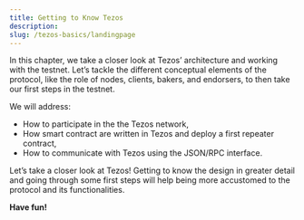```yaml
---
title: Getting to Know Tezos
description: 
slug: /tezos-basics/landingpage
---
```




<OverviewBox title="Looking for an overview introduction into more Tezos specifics?" imgSrc="/img/Feature_9-01.png" floating="true">

In this chapter, we take a closer look at Tezos’ architecture and working with the testnet. Let’s tackle the different conceptual elements of the protocol, like the role of nodes, clients, bakers, and endorsers, to then take our first steps in the testnet.

We will address:
* How to participate in the the Tezos network,
* How smart contract are written in Tezos and deploy a first repeater contract,
* How to communicate with Tezos using the JSON/RPC interface.

</OverviewBox>

<OverviewBox title="In this chapter" imgSrc="/img/Teaching.png" floating="true">

Let’s take a closer look at Tezos! Getting to know the design in greater detail and going through some first steps will help being more accustomed to the protocol and its functionalities.
</OverviewBox>

<ActionCardWrapper>
<ActionCard href="/tezos-basics/architecture" text="Testnet Architecture" desc="An overview on the different elements of Tezos’ architecture, the P2P layer, and the languages."></ActionCard>
<ActionCard href="/tezos-basics/testnet-1" text="Testnet - First Steps" desc="Let’s participate in a Tezos network! The first steps, first private key, and adding testnet tez when working with Edonet."></ActionCard>
<ActionCard href="/tezos-basics/testnet-2" text="Testnet - Smart Contracts" desc="Writing smart contracts on Tezos: Let’s deploy our first repeater contract to discover more about the in and outs of the protocol!"></ActionCard>
<ActionCard href="/tezos-basics/testnet-3" text="Testnet - Communicating with Tezos" desc="Take a look at the JSON/RPC interface for client communication with the Tezos node."></ActionCard>
</ActionCardWrapper>

**Have fun!**